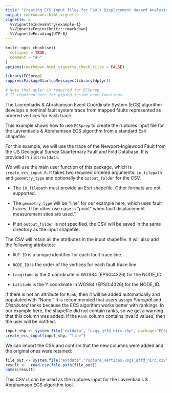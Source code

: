 ```yaml
---
title: "Creating ECS input files for Fault Displacement Hazard Analysis"
output: rmarkdown::html_vignette
vignette: >
  %\VignetteIndexEntry{example-1}
  %\VignetteEngine{knitr::rmarkdown}
  %\VignetteEncoding{UTF-8}
---
```


```r
knitr::opts_chunk$set(
  collapse = TRUE,
  comment = "#>"
)
options(rmarkdown.html_vignette.check_title = FALSE)
```

```r
library(ECSprep)
suppressPackageStartupMessages(library(dplyr)) 

# Note that dplyr is required for ECSprep.
# It required here for piping inside user functions.
```

The Lavrentiadis & Abrahamson Event Coordinate System (ECS) algorithm develops
a nominal fault system trace from mapped faults represented as ordered vertices
for each trace.

This example shows how to use `ECSprep` to create the ruptures input file for
the Lavrentiadis & Abrahamson ECS algorithm from a standard Esri shapefile.

For this example, we will use the trace of the Newport-Inglewood Fault from
the US Geological Survey Quarternary Fault and Fold Database. It is provided in
`inst/extdata`.

We will use the main user function of this package, which is `create_ecs_input.R`.
It takes two required ordered arguments: `in_filepath` and `geometry_type` and
optionally the `output_folder` for the CSV. 

- The `in_filepath` must provide an Esri shapefile. Other formats are not supported.

- The `geometry_type` will be "line" for our example here, which uses fault traces.
(The other use case is "point" when fault displacement measurement sites are used."

- If an `output_folder` is not specified, the CSV will be saved in the same 
directory as the input shapefile.

The CSV will retain all the attributes in the input shapefile. It will also add
the following attributes:

- `RUP_ID` is a unique identifier for each fault trace line.

- `NODE_ID` is the order of the vertices for each fault trace line.

- `Longitude` is the X coordinate in WGS84 (EPSG:4326) for the NODE_ID.

- `Latitude` is the Y coordinate in WGS84 (EPSG:4326) for the NODE_ID.

If there is not an attribute for `Rank`, then it will be added automatically and 
populated with "None." It is recommended that users assign  *Principal* and 
*Distributed* ranks because the ECS algorithm works better with rankings. In our 
example here, the shapefile did not contain ranks, so we get a warning that this 
column was added. If the `Rank` column contains invalid values, then the user
will be notified.

```r
input_shp <- system.file("extdata", "usgs_qffd_nirc.shp", package="ECSprep")
create_ecs_input(input_shp, "line")
```

We can import the CSV and confirm that the new columns were added and the original
ones were retained:

```r
file_out <- system.file("extdata","rupture_vertices-usgs_qffd_nirc.csv", package="ECSprep")
result <-  read.csv(file.path(file_out))
names(result)
```

This CSV is can be used as the ruptures input for the Lavrentiadis & Abrahamson 
ECS algorithm tool.
